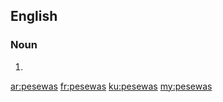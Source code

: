 ==English==

===Noun===
{{head|en|plural}}

# {{plural of|pesewa|lang=en}}

[[ar:pesewas]]
[[fr:pesewas]]
[[ku:pesewas]]
[[my:pesewas]]